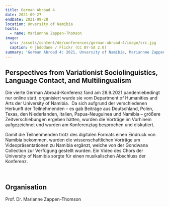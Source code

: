 ```yaml
---
title: German Abroad 4
date: 2021-09-27
endDate: 2021-09-28
location: Unversity of Namibia
hosts:
  - name: Mariannne Zappen-Thomson
image:
  src: /assets/content/de/conferences/german-abroad-4/image/src.jpg
  caption: © jbdodane / Flickr (CC BY-SA 2.0)
summary: 'German Abroad 4: 2021, Unversity of Namibia, Mariannne Zappen-Thomson'
---
```

## Perspectives from Variationist Sociolinguistics, Language Contact, and Multilingualism

Die vierte German Abroad-Konferenz fand am 28.9.2021 pandemiebedingt nur online statt, organisiert wurde sie vom Department of Humanities and Arts der University of Namibia.  Da sich aufgrund der verschiedenen Herkunft der Teilnehmenden – es gab Beiträge aus Deutschland, Polen, Texas, den Niederlanden, Italien, Papua-Neuguinea und Namibia – größere Zeitverschiebungen ergeben hätten, wurden die Vorträge im Vorhinein aufgezeichnet und wurden am Konferenztag besprochen und diskutiert.

Damit die Teilnehmenden trotz des digitalen Formats einen Eindruck von Namibia bekommen, wurden die wissenschaftlichen Vorträge um Videopräsentationen zu Namibia ergänzt, welche von der Gondwana Collection zur Verfügung gestellt wurden. Ein Video des Chors der University of Namibia sorgte für einen musikalischen Abschluss der Konferenz.

 

## Organisation

Prof. Dr. Marianne Zappen-Thomson
